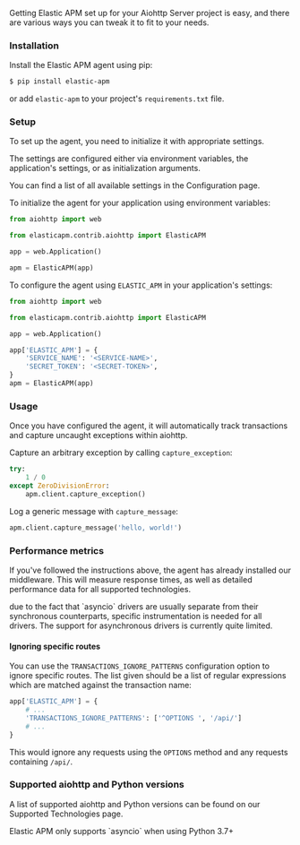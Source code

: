 

<div id="aiohttp-server-support"></div>

Getting Elastic APM set up for your Aiohttp Server project is easy,
and there are various ways you can tweak it to fit to your needs.

<div id="aiohttp-server-installation"></div>

### Installation

Install the Elastic APM agent using pip:

```bash
$ pip install elastic-apm
```

or add `elastic-apm` to your project's `requirements.txt` file.

<div id="aiohttp-server-setup"></div>

### Setup

To set up the agent, you need to initialize it with appropriate settings.

The settings are configured either via environment variables,
the application's settings, or as initialization arguments.

You can find a list of all available settings in the <DocLink id="serverlessObservabilityApmAgentsPythonConfigure">Configuration</DocLink> page.

To initialize the agent for your application using environment variables:

```python
from aiohttp import web

from elasticapm.contrib.aiohttp import ElasticAPM

app = web.Application()

apm = ElasticAPM(app)
```

To configure the agent using `ELASTIC_APM` in your application's settings:

```python
from aiohttp import web

from elasticapm.contrib.aiohttp import ElasticAPM

app = web.Application()

app['ELASTIC_APM'] = {
    'SERVICE_NAME': '<SERVICE-NAME>',
    'SECRET_TOKEN': '<SECRET-TOKEN>',
}
apm = ElasticAPM(app)
```

<div id="aiohttp-server-usage"></div>

### Usage

Once you have configured the agent,
it will automatically track transactions and capture uncaught exceptions within aiohttp.

Capture an arbitrary exception by calling <DocLink id="serverlessObservabilityApmAgentsPythonApi" section="clientcapture_exception">`capture_exception`</DocLink>:

```python
try:
    1 / 0
except ZeroDivisionError:
    apm.client.capture_exception()
```

Log a generic message with <DocLink id="serverlessObservabilityApmAgentsPythonApi" section="clientcapture_message">`capture_message`</DocLink>:

```python
apm.client.capture_message('hello, world!')
```

<div id="aiohttp-server-performance-metrics"></div>

### Performance metrics

If you've followed the instructions above, the agent has already installed our middleware.
This will measure response times, as well as detailed performance data for all supported technologies.

<DocCallOut title="Note">
due to the fact that `asyncio` drivers are usually separate from their synchronous counterparts,
specific instrumentation is needed for all drivers.
The support for asynchronous drivers is currently quite limited.
</DocCallOut>

<div id="aiohttp-server-ignoring-specific-views"></div>

#### Ignoring specific routes

You can use the <DocLink id="serverlessObservabilityApmAgentsPythonConfigure" section="transactions_ignore_patterns">`TRANSACTIONS_IGNORE_PATTERNS`</DocLink> configuration option to ignore specific routes.
The list given should be a list of regular expressions which are matched against the transaction name:

```python
app['ELASTIC_APM'] = {
    # ...
    'TRANSACTIONS_IGNORE_PATTERNS': ['^OPTIONS ', '/api/']
    # ...
}
```

This would ignore any requests using the `OPTIONS` method
and any requests containing `/api/`.

<div id="supported-aiohttp-and-python-versions"></div>

### Supported aiohttp and Python versions

A list of supported <DocLink id="serverlessObservabilityApmAgentsPythonSupportedTechnologies" section="aiohttp-server">aiohttp</DocLink> and <DocLink id="serverlessObservabilityApmAgentsPythonSupportedTechnologies" section="python">Python</DocLink> versions can be found on our <DocLink id="serverlessObservabilityApmAgentsPythonSupportedTechnologies">Supported Technologies</DocLink> page.  

<DocCallOut title="Note">
Elastic APM only supports `asyncio` when using Python 3.7+ 
</DocCallOut>

